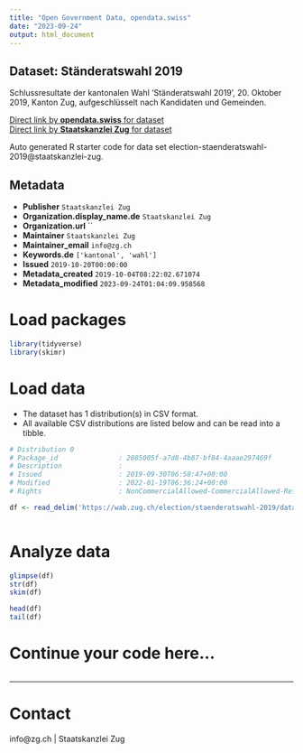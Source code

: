 ```yaml
---
title: "Open Government Data, opendata.swiss"
date: "2023-09-24"
output: html_document
---
```


## Dataset: Ständeratswahl 2019

Schlussresultate der kantonalen Wahl 'Ständeratswahl 2019', 20. Oktober 2019, Kanton Zug, aufgeschlüsselt nach Kandidaten und Gemeinden.

[Direct link by **opendata.swiss** for dataset](https://opendata.swiss/de/dataset/standeratswahl-2019)<br>
[Direct link by **Staatskanzlei Zug** for dataset](https://wab.zug.ch/election/staenderatswahl-2019/data)

Auto generated R starter code for data set election-staenderatswahl-2019@staatskanzlei-zug.

## Metadata

- **Publisher** `Staatskanzlei Zug`
- **Organization.display_name.de** `Staatskanzlei Zug`
- **Organization.url** ``
- **Maintainer** `Staatskanzlei Zug`
- **Maintainer_email** `info@zg.ch`
- **Keywords.de** `['kantonal', 'wahl']`
- **Issued** `2019-10-20T00:00:00`
- **Metadata_created** `2019-10-04T08:22:02.671074`
- **Metadata_modified** `2023-09-24T01:04:09.958568`


# Load packages

```r

library(tidyverse)
library(skimr)

```

# Load data

-   The dataset has 1 distribution(s) in CSV format.
-   All available CSV distributions are listed below and can be read into a tibble.

```r

# Distribution 0
# Package_id               : 2085005f-a7d8-4b87-bf84-4aaae297469f
# Description              : 
# Issued                   : 2019-09-30T06:58:47+00:00
# Modified                 : 2022-01-19T06:36:24+00:00
# Rights                   : NonCommercialAllowed-CommercialAllowed-ReferenceRequired

df <- read_delim('https://wab.zug.ch/election/staenderatswahl-2019/data-csv')



```

# Analyze data

```r

glimpse(df)
str(df)
skim(df)

head(df)
tail(df)

```

# Continue your code here...

```r

```

------------------------------------------------------------------------

# Contact

info@zg.ch | Staatskanzlei Zug
